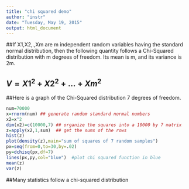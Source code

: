 ```yaml
---
title: "chi squared demo"
author: "instr"
date: "Tuesday, May 19, 2015"
output: html_document
---
```


##If X1,X2,.,Xm are m independent random variables having the standard normal distribution, then the following quantity follows a Chi-Squared distribution with m degrees of freedom. Its mean is m, and its variance is 2m.

## $V = X1^2 + X2^2 + ... +Xm^2$   

##Here is a graph of the Chi-Squared distribution 7 degrees of freedom.

```r
num=70000
x=rnorm(num) ## generate random standard normal numbers
x2=x^2
dim(x2)=c(10000,7) ## organize the squares into a 10000 by 7 matrix
z=apply(x2,1,sum)  ## get the sums of the rows
hist(z)
plot(density(z),main="sum of squares of 7 random samples")
px=seq(from=0,to=30,by=.02)
py=dchisq(px,df=7)
lines(px,py,col="blue")  #plot chi squared function in blue
mean(z)
var(z)
```

##Many statistics follow a chi-squared distribution

